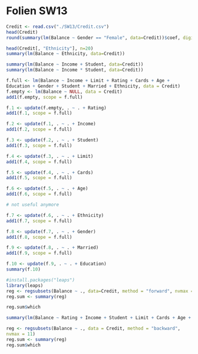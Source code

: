 # Folien SW13

```R
Credit <- read.csv("./SW13/Credit.csv")
head(Credit)
round(summary(lm(Balance ~ Gender == "Female", data=Credit))$coef, digits = 5)
```

```R
head(Credit[, "Ethnicity"], n=20)
summary(lm(Balance ~ Ethnicity, data=Credit))
```

```R
summary(lm(Balance ~ Income + Student, data=Credit))
summary(lm(Balance ~ Income * Student, data=Credit))
```

```R
f.full <- lm(Balance ~ Income + Limit + Rating + Cards + Age +
Education + Gender + Student + Married + Ethnicity, data = Credit)
f.empty <- lm(Balance ~ NULL, data = Credit)
add1(f.empty, scope = f.full)

f.1 <- update(f.empty, . ~ . + Rating)
add1(f.1, scope = f.full)

f.2 <- update(f.1, . ~ . + Income)
add1(f.2, scope = f.full)

f.3 <- update(f.2, . ~ . + Student)
add1(f.3, scope = f.full)

f.4 <- update(f.3, . ~ . + Limit)
add1(f.4, scope = f.full)

f.5 <- update(f.4, . ~ . + Cards)
add1(f.5, scope = f.full)

f.6 <- update(f.5, . ~ . + Age)
add1(f.6, scope = f.full)

# not useful anymore

f.7 <- update(f.6, . ~ . + Ethnicity)
add1(f.7, scope = f.full)

f.8 <- update(f.7, . ~ . + Gender)
add1(f.8, scope = f.full)

f.9 <- update(f.8, . ~ . + Married)
add1(f.9, scope = f.full)

f.10 <- update(f.9, . ~ . + Education)
summary(f.10)

```

```R
#install.packages("leaps")
library(leaps)
reg <- regsubsets(Balance ~ ., data=Credit, method = "forward", nvmax = 11)
reg.sum <- summary(reg)

reg.sum$which

summary(lm(Balance ~ Rating + Income + Student + Limit + Cards + Age + Gender + Ethnicity + Married + Education, data = Credit))
```

```R
reg <- regsubsets(Balance ~ ., data = Credit, method = "backward",
nvmax = 11)
reg.sum <- summary(reg)
reg.sum$which
```
